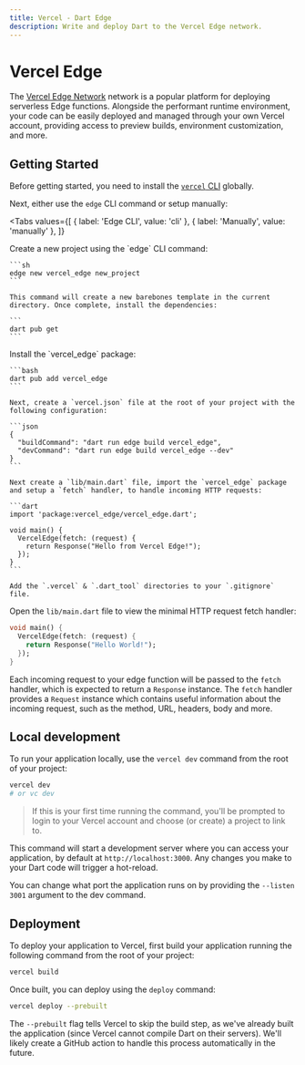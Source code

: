 ```yaml
---
title: Vercel - Dart Edge
description: Write and deploy Dart to the Vercel Edge network.
---
```


# Vercel Edge

The [Vercel Edge Network](https://vercel.com/features/edge-functions) network is a popular platform for deploying serverless Edge functions. Alongside the performant runtime environment, your code can be easily deployed and managed through your own Vercel account, providing access to preview builds, environment customization, and more.

## Getting Started

Before getting started, you need to install the [`vercel` CLI](https://vercel.com/docs/cli) globally.

Next, either use the `edge` CLI command or setup manually:

<Tabs
  values={[
    { label: 'Edge CLI', value: 'cli' },
    { label: 'Manually', value: 'manually' },
  ]}
>
  <TabItem value="cli">
    Create a new project using the `edge` CLI command:

    ```sh
    edge new vercel_edge new_project
    ```

    This command will create a new barebones template in the current directory. Once complete, install the dependencies:

    ```
    dart pub get
    ```

  </TabItem>
  <TabItem value="manually">
    Install the `vercel_edge` package:

    ```bash
    dart pub add vercel_edge
    ```

    Next, create a `vercel.json` file at the root of your project with the following configuration:

    ```json
    {
      "buildCommand": "dart run edge build vercel_edge",
      "devCommand": "dart run edge build vercel_edge --dev"
    }
    ```

    Next create a `lib/main.dart` file, import the `vercel_edge` package and setup a `fetch` handler, to handle incoming HTTP requests:

    ```dart
    import 'package:vercel_edge/vercel_edge.dart';

    void main() {
      VercelEdge(fetch: (request) {
        return Response("Hello from Vercel Edge!");
      });
    }
    ```

    Add the `.vercel` & `.dart_tool` directories to your `.gitignore` file.

  </TabItem>
</Tabs>

Open the `lib/main.dart` file to view the minimal HTTP request fetch handler:

```dart
void main() {
  VercelEdge(fetch: (request) {
    return Response("Hello World!");
  });
}
```

Each incoming request to your edge function will be passed to the `fetch` handler, which is expected to return a `Response` instance. The `fetch` handler provides a `Request` instance which contains useful information about the incoming request, such as the method, URL, headers, body and more.

## Local development

To run your application locally, use the `vercel dev` command from the root of your project:

```bash
vercel dev
# or vc dev
```

> If this is your first time running the command, you'll be prompted to login to your Vercel account and choose (or create) a project to link to.

This command will start a development server where you can access your application, by default at `http://localhost:3000`. Any changes you make to your Dart code will trigger a hot-reload.

You can change what port the application runs on by providing the `--listen 3001` argument to the dev command.

## Deployment

To deploy your application to Vercel, first build your application running the following command from the root of your project:

```sh
vercel build
```

Once built, you can deploy using the `deploy` command:

```sh
vercel deploy --prebuilt
```

The `--prebuilt` flag tells Vercel to skip the build step, as we've already built the application (since Vercel cannot compile Dart on their servers). We'll likely create a GitHub action to handle this process automatically in the future.
